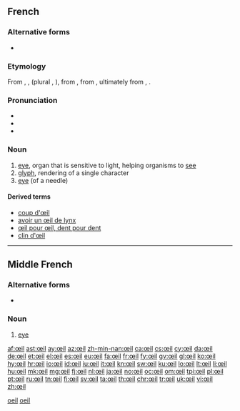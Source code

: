 {{also|oeil}}
==French==

===Alternative forms===
* {{l|fr|oeil}} {{qualifier|nonstandard}}

===Etymology===
From {{etyl|fro|fr}} {{term|oil|lang=fro}}, {{term|uel}}, {{term|uiel|lang=fro}} (plural {{term|olz}}, {{term|ialz}}), from {{etyl|VL.|fr}} {{term/t|la|*oclus}}, from {{etyl|la|fr}} {{term|oculus|lang=la}}, ultimately from {{etyl|ine-pro|fr}} {{term/t|ine-pro|*h₃okʷ-}}, {{term/t|ine-pro|*h₃ekʷ-||eye; to see}}.

===Pronunciation===
* {{audio|Fr-œil.ogg|audio}}
* {{IPA|/œj/|lang=fr}}
* {{audio|Fr-Oeil-fr-Paris.ogg|Audio (FR)}}

===Noun===
{{fr-noun|m|yeux|œils}}

# [[eye]], organ that is sensitive to light, helping organisms to [[see]] {{qualifier|plural ''yeux''}}
# [[glyph]], rendering of a single character {{qualifier|plural ''yeux''}}
# [[eye]] (of a needle) {{qualifier|plural ''œils''}}

====Derived terms====
* [[coup d'œil]]
* [[avoir un œil de lynx]]
* [[œil pour œil, dent pour dent]]
* [[clin|clin d'œil]]

[[Category:fr:Anatomy|oeil]]
[[Category:French terms spelled with Œ|oeil]]

----

==Middle French==

===Alternative forms===
* {{l/frm|oeil}}

===Noun===
{{frm-noun|m|pl=yeulx}}

# {{context|anatomy|lang=frm}} [[eye]]

[[af:œil]]
[[ast:œil]]
[[ay:œil]]
[[az:œil]]
[[zh-min-nan:œil]]
[[ca:œil]]
[[cs:œil]]
[[cy:œil]]
[[da:œil]]
[[de:œil]]
[[et:œil]]
[[el:œil]]
[[es:œil]]
[[eu:œil]]
[[fa:œil]]
[[fr:œil]]
[[fy:œil]]
[[gv:œil]]
[[gl:œil]]
[[ko:œil]]
[[hy:œil]]
[[hr:œil]]
[[io:œil]]
[[id:œil]]
[[iu:œil]]
[[it:œil]]
[[kn:œil]]
[[sw:œil]]
[[ku:œil]]
[[lo:œil]]
[[lt:œil]]
[[li:œil]]
[[hu:œil]]
[[mk:œil]]
[[mg:œil]]
[[fj:œil]]
[[nl:œil]]
[[ja:œil]]
[[no:œil]]
[[oc:œil]]
[[om:œil]]
[[tpi:œil]]
[[pl:œil]]
[[pt:œil]]
[[ru:œil]]
[[tn:œil]]
[[fi:œil]]
[[sv:œil]]
[[ta:œil]]
[[th:œil]]
[[chr:œil]]
[[tr:œil]]
[[uk:œil]]
[[vi:œil]]
[[zh:œil]]